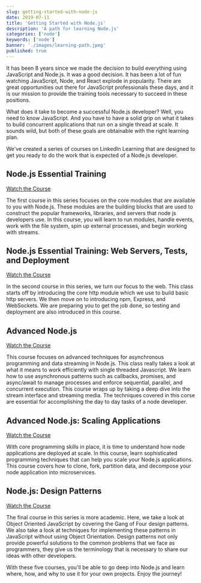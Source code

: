 ```yaml
---
slug: getting-started-with-node-js
date: 2019-07-11
title: 'Getting Started with Node.js'
description: 'A path for learning Node.js'
categories: ['node']
keywords: ['node']
banner: './images/learning-path.jpeg'
published: true
---
```


It has been 8 years since we made the decision to build everything using JavaScript and Node.js. It was a good decision. It has been a lot of fun watching JavaScript, Node, and React explode in popularity. There are great opportunities out there for JavaScript professionals these days, and it is our mission to provide the training tools necessary to succeed in these positions.

What does it take to become a successful Node.js developer? Well, you need to know JavaScript. And you have to have a solid grip on what it takes to build concurrent applications that run on a single thread at scale. It sounds wild, but both of these goals are obtainable with the right learning plan.

We've created a series of courses on LinkedIn Learning that are designed to get you ready to do the work that is expected of a Node.js developer.

## Node.js Essential Training

[Watch the Course](https://www.linkedin.com/learning/node-js-essential-training-3)

The first course in this series focuses on the core modules that are available to you with Node.js. These modules are the building blocks that are used to construct the popular frameworks, libraries, and servers that node js developers use. In this course, you will learn to run modules, handle events, work with the file system, spin up external processes, and begin working with streams.

## Node.js Essential Training: Web Servers, Tests, and Deployment

[Watch the Course](https://www.linkedin.com/learning/node-js-essential-training-web-servers-tests-and-deployment)

In the second course in this series, we turn our focus to the web. This class starts off by introducing the core http module which we use to build basic http servers. We then move on to introducing npm, Express, and WebSockets. We are preparing you to get the job done, so testing and deployment are also introduced in this course.

## Advanced Node.js

[Watch the Course](https://www.linkedin.com/learning/advanced-node-js/)

This course focuses on advanced techniques for asynchronous programming and data streaming in Node.js. This class really takes a look at what it means to work efficiently with single threaded Javascript. We learn how to use asynchronous patterns such as callbacks, promises, and async/await to manage processes and enforce sequential, parallel, and concurrent execution. This course wraps up by taking a deep dive into the stream interface and streaming media. The techniques covered in this corse are essential for accomplishing the day to day tasks of a node developer.

## Advanced Node.js: Scaling Applications

[Watch the Course](https://www.linkedin.com/learning/advanced-node-js-scaling-applications)

With core programming skills in place, it is time to understand how node applications are deployed at scale. In this course, learn sophisticated programming techniques that can help you scale your Node.js applications. This course covers how to clone, fork, partition data, and decompose your node application into microservices.

## Node.js: Design Patterns

[Watch the Course](https://www.linkedin.com/learning/node-js-design-patterns)

The final course in this series is more academic. Here, we take a look at Object Oriented JavaScript by covering the Gang of Four design patterns. We also take a look at techniques for implementing these patterns in JavaScript without using Object Orientation. Design patterns not only provide powerful solutions to the common problems that we face as programmers, they give us the terminology that is necessary to share our ideas with other developers.

With these five courses, you'll be able to go deep into Node.js and learn where, how, and why to use it for your own projects. Enjoy the journey!